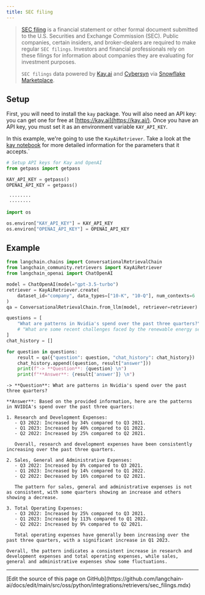 ```yaml
---
title: SEC filing
---
```


>[SEC filing](https://www.sec.gov/edgar) is a financial statement or other formal document submitted to the U.S. Securities and Exchange Commission (SEC). Public companies, certain insiders, and broker-dealers are required to make regular `SEC filings`. Investors and financial professionals rely on these filings for information about companies they are evaluating for investment purposes.
>
>`SEC filings` data powered by [Kay.ai](https://kay.ai) and [Cybersyn](https://www.cybersyn.com/) via [Snowflake Marketplace](https://app.snowflake.com/marketplace/providers/GZTSZAS2KCS/Cybersyn%2C%20Inc).

## Setup

First, you will need to install the `kay` package. You will also need an API key: you can get one for free at [https://kay.ai](https://kay.ai/). Once you have an API key, you must set it as an environment variable `KAY_API_KEY`.

In this example, we're going to use the `KayAiRetriever`. Take a look at the [kay notebook](/oss/python/integrations/retrievers/kay) for more detailed information for the parameters that it accepts.`

```python
# Setup API keys for Kay and OpenAI
from getpass import getpass

KAY_API_KEY = getpass()
OPENAI_API_KEY = getpass()
```

```output
 ········
 ········
```

```python
import os

os.environ["KAY_API_KEY"] = KAY_API_KEY
os.environ["OPENAI_API_KEY"] = OPENAI_API_KEY
```

## Example

```python
from langchain.chains import ConversationalRetrievalChain
from langchain_community.retrievers import KayAiRetriever
from langchain_openai import ChatOpenAI

model = ChatOpenAI(model="gpt-3.5-turbo")
retriever = KayAiRetriever.create(
    dataset_id="company", data_types=["10-K", "10-Q"], num_contexts=6
)
qa = ConversationalRetrievalChain.from_llm(model, retriever=retriever)
```

```python
questions = [
    "What are patterns in Nvidia's spend over the past three quarters?",
    # "What are some recent challenges faced by the renewable energy sector?",
]
chat_history = []

for question in questions:
    result = qa({"question": question, "chat_history": chat_history})
    chat_history.append((question, result["answer"]))
    print(f"-> **Question**: {question} \n")
    print(f"**Answer**: {result['answer']} \n")
```

```output
-> **Question**: What are patterns in Nvidia's spend over the past three quarters?

**Answer**: Based on the provided information, here are the patterns in NVIDIA's spend over the past three quarters:

1. Research and Development Expenses:
   - Q3 2022: Increased by 34% compared to Q3 2021.
   - Q1 2023: Increased by 40% compared to Q1 2022.
   - Q2 2022: Increased by 25% compared to Q2 2021.

   Overall, research and development expenses have been consistently increasing over the past three quarters.

2. Sales, General and Administrative Expenses:
   - Q3 2022: Increased by 8% compared to Q3 2021.
   - Q1 2023: Increased by 14% compared to Q1 2022.
   - Q2 2022: Decreased by 16% compared to Q2 2021.

   The pattern for sales, general and administrative expenses is not as consistent, with some quarters showing an increase and others showing a decrease.

3. Total Operating Expenses:
   - Q3 2022: Increased by 25% compared to Q3 2021.
   - Q1 2023: Increased by 113% compared to Q1 2022.
   - Q2 2022: Increased by 9% compared to Q2 2021.

   Total operating expenses have generally been increasing over the past three quarters, with a significant increase in Q1 2023.

Overall, the pattern indicates a consistent increase in research and development expenses and total operating expenses, while sales, general and administrative expenses show some fluctuations.
```

---

<Callout icon="pen-to-square" iconType="regular">
  [Edit the source of this page on GitHub](https://github.com/langchain-ai/docs/edit/main/src/oss/python/integrations/retrievers/sec_filings.mdx)
</Callout>
